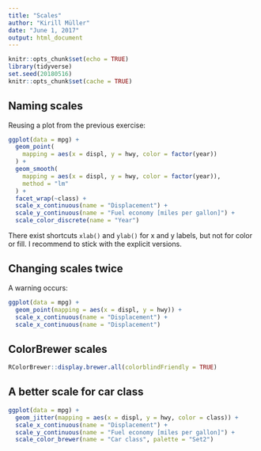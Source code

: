 ```yaml
---
title: "Scales"
author: "Kirill Müller"
date: "June 1, 2017"
output: html_document
---
```


```r
knitr::opts_chunk$set(echo = TRUE)
library(tidyverse)
set.seed(20180516)
knitr::opts_chunk$set(cache = TRUE)
```

## Naming scales

Reusing a plot from the previous exercise:

```r
ggplot(data = mpg) +
  geom_point(
    mapping = aes(x = displ, y = hwy, color = factor(year))
  ) +
  geom_smooth(
    mapping = aes(x = displ, y = hwy, color = factor(year)),
    method = "lm"
  ) +
  facet_wrap(~class) +
  scale_x_continuous(name = "Displacement") +
  scale_y_continuous(name = "Fuel economy [miles per gallon]") +
  scale_color_discrete(name = "Year")
```

There exist shortcuts `xlab()` and `ylab()` for x and y labels, but not for color or fill. I recommend to stick with the explicit versions.


## Changing scales twice

A warning occurs:

```r
ggplot(data = mpg) +
  geom_point(mapping = aes(x = displ, y = hwy)) +
  scale_x_continuous(name = "Displacement") +
  scale_x_continuous(name = "Displacement")
```


## ColorBrewer scales

```r
RColorBrewer::display.brewer.all(colorblindFriendly = TRUE)
```

## A better scale for car class

```r
ggplot(data = mpg) +
  geom_jitter(mapping = aes(x = displ, y = hwy, color = class)) +
  scale_x_continuous(name = "Displacement") +
  scale_y_continuous(name = "Fuel economy [miles per gallon]") +
  scale_color_brewer(name = "Car class", palette = "Set2")
```
